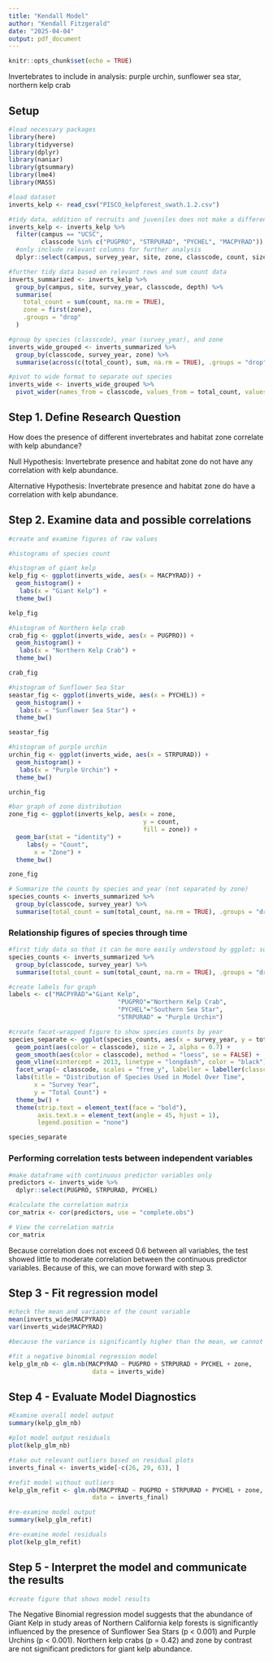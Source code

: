 ```yaml
---
title: "Kendall Model"
author: "Kendall Fitzgerald"
date: "2025-04-04"
output: pdf_document
---
```


```r
knitr::opts_chunk$set(echo = TRUE)
```

Invertebrates to include in analysis: purple urchin, sunflower sea star, northern kelp crab

## Setup
```r
#load necessary packages
library(here)
library(tidyverse)
library(dplyr)
library(naniar)
library(gtsummary)
library(lme4)
library(MASS)

#load dataset
inverts_kelp <- read_csv("PISCO_kelpforest_swath.1.2.csv")

```

```r
#tidy data, addition of recruits and juveniles does not make a difference 
inverts_kelp <- inverts_kelp %>%
  filter(campus == "UCSC",
         classcode %in% c("PUGPRO", "STRPURAD", "PYCHEL", "MACPYRAD")) %>%
  #only include relevant columns for further analysis
  dplyr::select(campus, survey_year, site, zone, classcode, count, size, disease, depth)

#further tidy data based on relevant rows and sum count data 
inverts_summarized <- inverts_kelp %>%
  group_by(campus, site, survey_year, classcode, depth) %>%
  summarise(
    total_count = sum(count, na.rm = TRUE),
    zone = first(zone),
    .groups = "drop"
  )

#group by species (classcode), year (survey_year), and zone
inverts_wide_grouped <- inverts_summarized %>%
  group_by(classcode, survey_year, zone) %>%
  summarise(across(c(total_count), sum, na.rm = TRUE), .groups = "drop")

#pivot to wide format to separate out species
inverts_wide <- inverts_wide_grouped %>%
  pivot_wider(names_from = classcode, values_from = total_count, values_fill = list(total_count = 0))

```

## Step 1. Define Research Question
How does the presence of different invertebrates and habitat zone correlate with kelp abundance?

Null Hypothesis: Invertebrate presence and habitat zone do not have any correlation with kelp abundance.

Alternative Hypothesis: Invertebrate presence and habitat zone do have a correlation with kelp abundance.

## Step 2. Examine data and possible correlations
```r
#create and examine figures of raw values

#histograms of species count

#histogram of giant kelp
kelp_fig <- ggplot(inverts_wide, aes(x = MACPYRAD)) +
  geom_histogram() +
   labs(x = "Giant Kelp") +
  theme_bw()

kelp_fig

#histogram of Northern kelp crab
crab_fig <- ggplot(inverts_wide, aes(x = PUGPRO)) +
  geom_histogram() +
   labs(x = "Northern Kelp Crab") +
  theme_bw()

crab_fig

#histogram of Sunflower Sea Star
seastar_fig <- ggplot(inverts_wide, aes(x = PYCHEL)) +
  geom_histogram() +
   labs(x = "Sunflower Sea Star") +
  theme_bw()

seastar_fig

#histogram of purple urchin 
urchin_fig <- ggplot(inverts_wide, aes(x = STRPURAD)) +
  geom_histogram() +
   labs(x = "Purple Urchin") +
  theme_bw()

urchin_fig

#bar graph of zone distribution
zone_fig <- ggplot(inverts_kelp, aes(x = zone,
                                     y = count,
                                     fill = zone)) +
  geom_bar(stat = "identity") +
     labs(y = "Count",
       x = "Zone") +
  theme_bw()

zone_fig

# Summarize the counts by species and year (not separated by zone)
species_counts <- inverts_summarized %>%
  group_by(classcode, survey_year) %>%
  summarise(total_count = sum(total_count, na.rm = TRUE), .groups = "drop")

```

### Relationship figures of species through time 
```r
#first tidy data so that it can be more easily understood by ggplot; summarize the counts by species and year (not separated by zone)
species_counts <- inverts_summarized %>%
  group_by(classcode, survey_year) %>%
  summarise(total_count = sum(total_count, na.rm = TRUE), .groups = "drop")

#create labels for graph
labels <- c("MACPYRAD"="Giant Kelp", 
                              "PUGPRO"="Northern Kelp Crab",
                              "PYCHEL"="Southern Sea Star", 
                              "STRPURAD" = "Purple Urchin")

#create facet-wrapped figure to show species counts by year
species_separate <- ggplot(species_counts, aes(x = survey_year, y = total_count)) +
  geom_point(aes(color = classcode), size = 2, alpha = 0.7) +
  geom_smooth(aes(color = classcode), method = "loess", se = FALSE) +
  geom_vline(xintercept = 2013, linetype = "longdash", color = "black")  +
  facet_wrap(~ classcode, scales = "free_y", labeller = labeller(classcode = labels))+ 
  labs(title = "Distribution of Species Used in Model Over Time",
       x = "Survey Year",
       y = "Total Count") +
  theme_bw() +
  theme(strip.text = element_text(face = "bold"),
        axis.text.x = element_text(angle = 45, hjust = 1),
        legend.position = "none")

species_separate

```


### Performing correlation tests between independent variables
```r
#make dataframe with continuous predictor variables only
predictors <- inverts_wide %>%
  dplyr::select(PUGPRO, STRPURAD, PYCHEL)

#calculate the correlation matrix
cor_matrix <- cor(predictors, use = "complete.obs")

# View the correlation matrix
cor_matrix

```

Because correlation does not exceed 0.6 between all variables, the test showed little to moderate correlation between the continuous predictor variables. Because of this, we can move forward with step 3. 

## Step 3 - Fit regression model
```r
#check the mean and variance of the count variable
mean(inverts_wide$MACPYRAD)
var(inverts_wide$MACPYRAD)

#because the variance is significantly higher than the mean, we cannot use Poisson regression so we will move forward with negative binomial regression due to overdispersion

#fit a negative binomial regression model
kelp_glm_nb <- glm.nb(MACPYRAD ~ PUGPRO + STRPURAD + PYCHEL + zone,
                       data = inverts_wide)

```


## Step 4 - Evaluate Model Diagnostics
```r
#Examine overall model output
summary(kelp_glm_nb)

#plot model output residuals  
plot(kelp_glm_nb)

#take out relevant outliers based on residual plots
inverts_final <- inverts_wide[-c(26, 29, 63), ]

#refit model without outliers
kelp_glm_refit <- glm.nb(MACPYRAD ~ PUGPRO + STRPURAD + PYCHEL + zone,
                       data = inverts_final)

#re-examine model output
summary(kelp_glm_refit)

#re-examine model residuals
plot(kelp_glm_refit)

```


## Step 5 - Interpret the model and communicate the results
```r
#create figure that shows model results


```

The Negative Binomial regression model suggests that the abundance of Giant Kelp in study areas of Northern California kelp forests is significantly influenced by the presence of Sunflower Sea Stars (p < 0.001) and Purple Urchins (p < 0.001). Northern kelp crabs (p = 0.42) and zone by contrast are not significant predictors for giant kelp abundance. 